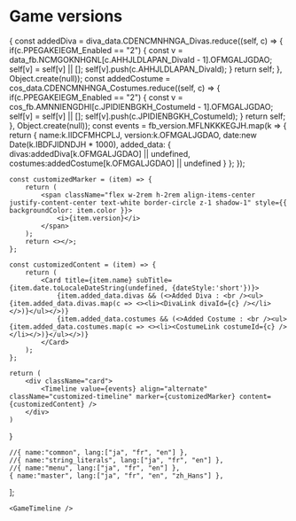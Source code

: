 
# Game versions



{
    const addedDiva = diva_data.CDENCMNHNGA_Divas.reduce((self, c) => {
        if(c.PPEGAKEIEGM_Enabled == "2")
        {
            const v = data_fb.NCMGOKNHGNL[c.AHHJLDLAPAN_DivaId - 1].OFMGALJGDAO;
            self[v] = self[v] || [];
            self[v].push(c.AHHJLDLAPAN_DivaId);
        }
        return self;
    }, Object.create(null));
    const addedCostume = cos_data.CDENCMNHNGA_Costumes.reduce((self, c) => {
        if(c.PPEGAKEIEGM_Enabled == "2")
        {
            const v = cos_fb.AMNNIENGDHI[c.JPIDIENBGKH_CostumeId - 1].OFMGALJGDAO;
            self[v] = self[v] || [];
            self[v].push(c.JPIDIENBGKH_CostumeId);
        }
        return self;
    }, Object.create(null));
    const events = fb_version.MFLNKKKEGJH.map(k => 
    { 
        return {
            name:k.IIDCFMHCPLJ,
            version:k.OFMGALJGDAO,
            date:new Date(k.IBDFJIDNDJH * 1000),
            added_data:
            {
                divas:addedDiva[k.OFMGALJGDAO] || undefined,
                costumes:addedCostume[k.OFMGALJGDAO] || undefined
            }
        }; 
    });

    const customizedMarker = (item) => {
        return (
            <span className="flex w-2rem h-2rem align-items-center justify-content-center text-white border-circle z-1 shadow-1" style={{ backgroundColor: item.color }}>
                <i>{item.version}</i>
            </span>
        );
        return <></>;
    };

    const customizedContent = (item) => {
        return (
            <Card title={item.name} subTitle={item.date.toLocaleDateString(undefined, {dateStyle:'short'})}>
                {item.added_data.divas && (<>Added Diva : <br /><ul>{item.added_data.divas.map(c => <><li><DivaLink divaId={c} /></li></>)}</ul></>)}
                {item.added_data.costumes && (<>Added Costume : <br /><ul>{item.added_data.costumes.map(c => <><li><CostumeLink costumeId={c} /></li></>)}</ul></>)}
            </Card>
        );
    };
        
    return (
        <div className="card">
            <Timeline value={events} align="alternate" className="customized-timeline" marker={customizedMarker} content={customizedContent} />
        </div>
    )
}

    //{ name:"common", lang:["ja", "fr", "en"] },
    //{ name:"string_literals", lang:["ja", "fr", "en"] },
    //{ name:"menu", lang:["ja", "fr", "en"] },
    { name:"master", lang:["ja", "fr", "en", "zh_Hans"] },
  ];


<LanguageContext files={languagesFiles}>

    <GameTimeline />

</LanguageContext>

